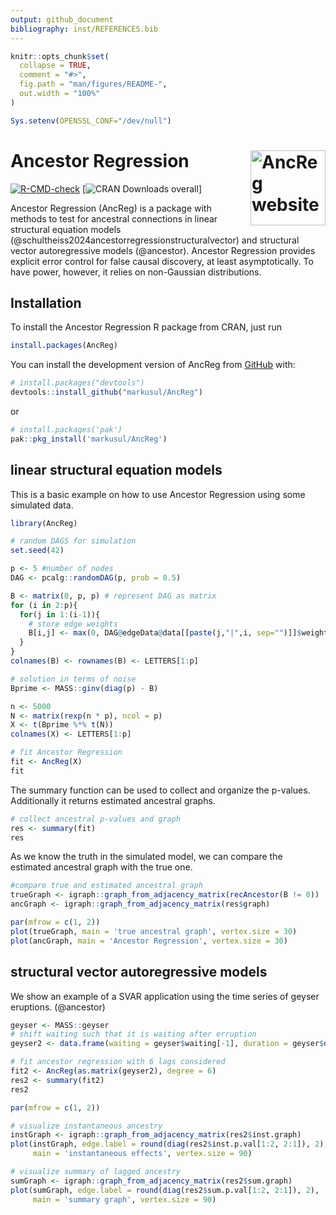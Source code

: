 ```yaml
---
output: github_document
bibliography: inst/REFERENCES.bib
---
```


<!-- README.md is generated from README.Rmd. Please edit that file -->

```r
knitr::opts_chunk$set(
  collapse = TRUE,
  comment = "#>",
  fig.path = "man/figures/README-",
  out.width = "100%"
)

Sys.setenv(OPENSSL_CONF="/dev/null")
```

# Ancestor Regression <a href="http://www.markus-ulmer.ch/AncReg/"><img src="man/figures/logo.png" align="right" height="120" alt="AncReg website" /></a>
  
<!-- badges: start -->
[![R-CMD-check](https://github.com/markusul/AncReg/actions/workflows/R-CMD-check.yaml/badge.svg)](https://github.com/markusul/AncReg/actions/workflows/R-CMD-check.yaml)
[![CRAN Downloads overall](https://cranlogs.r-pkg.org/badges/grand-total/AncReg?color=brightgreen)]
<!-- badges: end -->

Ancestor Regression (AncReg) is a package with methods to test for ancestral connections in linear structural equation models (@schultheiss2024ancestorregressionstructuralvector) and structural vector autoregressive models (@ancestor). Ancestor Regression provides explicit error control for false causal discovery, at least asymptotically. To have power, however, it relies on non-Gaussian distributions.

## Installation

To install the Ancestor Regression R package from CRAN, just run

``` r
install.packages(AncReg)
```


You can install the development version of AncReg from [GitHub](https://github.com/) with:

``` r
# install.packages("devtools")
devtools::install_github("markusul/AncReg")
```

or

``` r
# install.packages('pak')
pak::pkg_install('markusul/AncReg')
```

## linear structural equation models

This is a basic example on how to use Ancestor Regression using some simulated data.

```r
library(AncReg)

# random DAGS for simulation
set.seed(42)

p <- 5 #number of nodes
DAG <- pcalg::randomDAG(p, prob = 0.5)

B <- matrix(0, p, p) # represent DAG as matrix
for (i in 2:p){
  for(j in 1:(i-1)){
    # store edge weights
    B[i,j] <- max(0, DAG@edgeData@data[[paste(j,"|",i, sep="")]]$weight)
  }
}
colnames(B) <- rownames(B) <- LETTERS[1:p]

# solution in terms of noise
Bprime <- MASS::ginv(diag(p) - B)

n <- 5000
N <- matrix(rexp(n * p), ncol = p)
X <- t(Bprime %*% t(N))
colnames(X) <- LETTERS[1:p]

# fit Ancestor Regression
fit <- AncReg(X)
fit
```

The summary function can be used to collect and organize the p-values. Additionally it returns estimated ancestral graphs.

```r
# collect ancestral p-values and graph
res <- summary(fit)
res
```

As we know the truth in the simulated model, we can compare the estimated ancestral graph 
with the true one.

```r
#compare true and estimated ancestral graph
trueGraph <- igraph::graph_from_adjacency_matrix(recAncestor(B != 0))
ancGraph <- igraph::graph_from_adjacency_matrix(res$graph)

par(mfrow = c(1, 2))
plot(trueGraph, main = 'true ancestral graph', vertex.size = 30)
plot(ancGraph, main = 'Ancestor Regression', vertex.size = 30)
```


## structural vector autoregressive models

We show an example of a SVAR application using the time series of geyser eruptions. (@ancestor)

```r
geyser <- MASS::geyser
# shift waiting such that it is waiting after erruption
geyser2 <- data.frame(waiting = geyser$waiting[-1], duration = geyser$duration[-nrow(geyser)])

# fit ancestor regression with 6 lags considered
fit2 <- AncReg(as.matrix(geyser2), degree = 6)
res2 <- summary(fit2)
res2

par(mfrow = c(1, 2))

# visualize instantaneous ancestry
instGraph <- igraph::graph_from_adjacency_matrix(res2$inst.graph)
plot(instGraph, edge.label = round(diag(res2$inst.p.val[1:2, 2:1]), 2), 
     main = 'instantaneous effects', vertex.size = 90)

# visualize summary of lagged ancestry
sumGraph <- igraph::graph_from_adjacency_matrix(res2$sum.graph)
plot(sumGraph, edge.label = round(diag(res2$sum.p.val[1:2, 2:1]), 2), 
     main = 'summary graph', vertex.size = 90)
```
